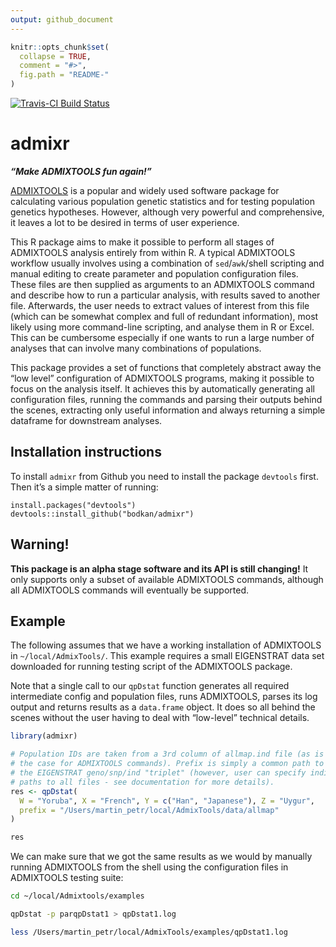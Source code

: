 ```yaml
---
output: github_document
---
```


<!-- README.md is generated from README.Rmd. Please edit that file -->

```r
knitr::opts_chunk$set(
  collapse = TRUE,
  comment = "#>",
  fig.path = "README-"
)
```

[![Travis-CI Build Status](https://travis-ci.org/bodkan/admixr.svg?branch=master)](https://travis-ci.org/bodkan/admixr)

# admixr

_**"Make ADMIXTOOLS fun again!"**_

[ADMIXTOOLS](http://www.genetics.org/content/192/3/1065) is a popular
and widely used software package for calculating various population
genetic statistics and for testing population genetics hypotheses.
However, although very powerful and comprehensive, it leaves a lot to
be desired in terms of user experience.

This R package aims to make it possible to perform all stages of ADMIXTOOLS
analysis entirely from within R. A typical ADMIXTOOLS workflow usually
involves using a combination of `sed`/`awk`/shell scripting and manual
editing to create parameter and population configuration files. These files
are then supplied as arguments to an ADMIXTOOLS command and describe how to
run  a particular analysis, with results saved to another file. Afterwards,
the user needs to extract values of interest from this file (which can be
somewhat complex and full of redundant information), most likely using
more command-line scripting, and analyse them in R or Excel. This
can be cumbersome especially if one wants to run a large number of analyses
that can involve many combinations of populations.

This package provides a set of functions that completely abstract away the
"low level" configuration of ADMIXTOOLS programs, making it possible to
focus on the analysis itself. It achieves this by automatically
generating all configuration files, running the commands and parsing their
outputs behind the scenes, extracting only useful information and always
returning a simple dataframe for downstream analyses.

## Installation instructions

To install `admixr` from Github you need to install the package `devtools`
first. Then it's a simple matter of running:

```
install.packages("devtools")
devtools::install_github("bodkan/admixr")
```

## Warning!

**This package is an alpha stage software and its API is still changing!**
It only supports only a subset of available ADMIXTOOLS commands, although all
ADMIXTOOLS commands will eventually be supported.

## Example

The following assumes that we have a working installation of ADMIXTOOLS in
`~/local/AdmixTools/`. This example requires a small EIGENSTRAT data set
downloaded for running testing script of the ADMIXTOOLS package.

Note that a single call to our `qpDstat` function generates all required
intermediate config and population files, runs ADMIXTOOLS, parses its log
output and returns results as a `data.frame` object. It does so all behind
the scenes without the user having to deal with "low-level" technical details.

```r
library(admixr)

# Population IDs are taken from a 3rd column of allmap.ind file (as is always
# the case for ADMIXTOOLS commands). Prefix is simply a common path to
# the EIGENSTRAT geno/snp/ind "triplet" (however, user can specify individual
# paths to all files - see documentation for more details).
res <- qpDstat(
  W = "Yoruba", X = "French", Y = c("Han", "Japanese"), Z = "Uygur",
  prefix = "/Users/martin_petr/local/AdmixTools/data/allmap"
)

res
```
  
We can make sure that we got the same results as we would by manually running
ADMIXTOOLS from the shell using the configuration files in ADMIXTOOLS testing
suite:

```bash
cd ~/local/Admixtools/examples

qpDstat -p parqpDstat1 > qpDstat1.log

less /Users/martin_petr/local/AdmixTools/examples/qpDstat1.log
```
